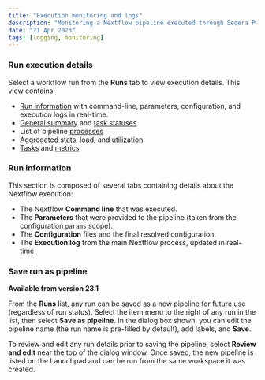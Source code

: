 ```yaml
---
title: "Execution monitoring and logs"
description: "Monitoring a Nextflow pipeline executed through Seqera Platform."
date: "21 Apr 2023"
tags: [logging, monitoring]
---
```


### Run execution details

Select a workflow run from the **Runs** tab to view execution details. This view contains:

- [Run information](#run-information) with command-line, parameters, configuration, and execution logs in real-time.
- [General summary](./summary.mdx#general-summary) and [task statuses](./summary.mdx#task-status)
- List of pipeline [processes](./processes.mdx)
- [Aggregated stats](./aggregate_stats.mdx#aggregate-stats), [load](./aggregate_stats.mdx#load), and [utilization](./aggregate_stats.mdx#utilization)
- [Tasks](./tasks.mdx#tasks) and [metrics](./tasks.mdx#metrics)

### Run information

This section is composed of several tabs containing details about the Nextflow execution:

- The Nextflow **Command line** that was executed.
- The **Parameters** that were provided to the pipeline (taken from the configuration `params` scope).
- The **Configuration** files and the final resolved configuration.
- The **Execution log** from the main Nextflow process, updated in real-time.

### Save run as pipeline

**Available from version 23.1**

From the **Runs** list, any run can be saved as a new pipeline for future use (regardless of run status). Select the item menu to the right of any run in the list, then select **Save as pipeline**. In the dialog box shown, you can edit the pipeline name (the run name is pre-filled by default), add labels, and **Save**.

To review and edit any run details prior to saving the pipeline, select **Review and edit** near the top of the dialog window. Once saved, the new pipeline is listed on the Launchpad and can be run from the same workspace it was created.
